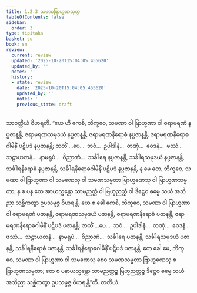 ```yaml
---
title: 1.2.3 သမဏဗြာဟ္မဏသုတ္တ
tableOfContents: false
sidebar:
  order: 3
type: tipitaka
basket: su
book: sn
review:
  current: review
  updated: '2025-10-20T15:04:05.455620'
  updated_by: ''
  notes: ''
  history:
  - state: review
    date: '2025-10-20T15:04:05.455620'
    updated_by: ''
    notes: ''
    previous_state: draft
---
```



<DynamicBreadcrumb />


<ReviewStatus review={frontmatter.review} showDetails={true} />

<HypothesisAnnotation frontmatter={frontmatter} />

<Division number="13" book="sn" e="ch" v="18" p="281">

<Paragraph number="80" book="sn">
သာဝတ္ထိယံ ဝိဟရတိ. “ယေ ဟိ ကေစိ, ဘိက္ခဝေ, သမဏာ ဝါ ဗြာဟ္မဏာ ဝါ ဇရာမရဏံ နပ္ပဇာနန္တိ, ဇရာမရဏသမုဒယံ နပ္ပဇာနန္တိ, ဇရာမရဏနိရောဓံ နပ္ပဇာနန္တိ, ဇရာမရဏနိရောဓဂါမိနိံ ပဋိပဒံ နပ္ပဇာနန္တိ; ဇာတိံ …ပေ…  ဘဝံ…  ဥပါဒါနံ…  တဏှံ…  ဝေဒနံ…  ဖဿံ…  သဠာယတနံ…  နာမရူပံ…  ဝိညာဏံ…  သင်္ခါရေ နပ္ပဇာနန္တိ, သင်္ခါရသမုဒယံ နပ္ပဇာနန္တိ, သင်္ခါရနိရောဓံ နပ္ပဇာနန္တိ, သင်္ခါရနိရောဓဂါမိနိံ ပဋိပဒံ နပ္ပဇာနန္တိ, န မေ တေ, ဘိက္ခဝေ, သမဏာ ဝါ ဗြာဟ္မဏာ ဝါ သမဏေသု ဝါ သမဏသမ္မတာ ဗြာဟ္မဏေသု ဝါ ဗြာဟ္မဏသမ္မတာ; န စ ပန တေ အာယသ္မန္တော သာမညတ္ထံ ဝါ ဗြဟ္မညတ္ထံ ဝါ ဒိဋ္ဌေဝ ဓမ္မေ သယံ အဘိညာ သစ္ဆိကတွာ ဥပသမ္ပဇ္ဇ ဝိဟရန္တိ.
</Paragraph>

<Paragraph number="81" book="sn">
ယေ စ ခေါ ကေစိ, ဘိက္ခဝေ, သမဏာ ဝါ ဗြာဟ္မဏာ ဝါ ဇရာမရဏံ ပဇာနန္တိ, ဇရာမရဏသမုဒယံ ပဇာနန္တိ, ဇရာမရဏနိရောဓံ ပဇာနန္တိ, ဇရာမရဏနိရောဓဂါမိနိံ ပဋိပဒံ ပဇာနန္တိ; ဇာတိံ …ပေ…  ဘဝံ…  ဥပါဒါနံ…  တဏှံ…  ဝေဒနံ…  ဖဿံ…  သဠာယတနံ…  နာမရူပံ…  ဝိညာဏံ…  သင်္ခါရေ ပဇာနန္တိ, သင်္ခါရသမုဒယံ ပဇာနန္တိ, သင်္ခါရနိရောဓံ ပဇာနန္တိ, သင်္ခါရနိရောဓဂါမိနိံ ပဋိပဒံ ပဇာနန္တိ, တေ ခေါ မေ, ဘိက္ခဝေ, သမဏာ ဝါ ဗြာဟ္မဏာ ဝါ သမဏေသု စေဝ သမဏသမ္မတာ ဗြာဟ္မဏေသု စ ဗြာဟ္မဏသမ္မတာ; တေ စ ပနာယသ္မန္တော သာမညတ္ထဉ္စ ဗြဟ္မညတ္ထဉ္စ ဒိဋ္ဌေဝ ဓမ္မေ သယံ အဘိညာ သစ္ဆိကတွာ ဥပသမ္ပဇ္ဇ ဝိဟရန္တီ”တိ.

</Paragraph>
</Division>

<Paragraph number="82" type="center" book="sn">
တတိယံ.
</Paragraph>